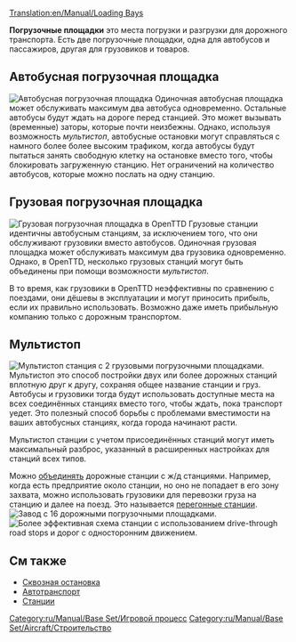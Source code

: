 [[Translation:en/Manual/Loading Bays]]
{{ru/Необходимо сделать|поправить ссылки после перевода соответствующих страниц}}

'''Погрузочные площадки''' это места погрузки и разгрузки для дорожного транспорта. Есть две погрузочные площадки, одна для автобусов и пассажиров, другая для грузовиков и товаров.

==Автобусная погрузочная площадка==
[[File:en/Archive/Old 32bpp/Busstation.png|right|frame|Автобусная погрузочная площадка]]
Одиночная автобусная площадка может обслуживать максимум два автобуса одновременно. Остальные автобусы будут ждать на дороге перед станцией. Это может вызывать (временные) заторы, которые почти неизбежны. Однако, используя возможность ''мультистоп'', автобусные остановки могут справляться с намного более более высоким трафиком, когда автобусы будут пытаться занять свободную клетку на остановке вместо того, чтобы блокировать загруженную станцию. Нет ограничений на количество автобусов, которые можно послать на одну станцию.

==Грузовая погрузочная площадка==
[[File:en/Manual/Lorrystation.png|right|frame|Грузовая погрузочная площадка в OpenTTD]]
Грузовые станции идентичны автобусным станциям, за исключением того, что они обслуживают грузовики вместо автобусов. Одиночная грузовая площадка может обслуживать максимум два грузовика одновременно. Однако, в OpenTTD, несколько грузовых станций могут быть объединены при помощи возможности ''мультистоп''.

В то время, как грузовики в OpenTTD неэффективны по сравнению с поездами, они дёшевы в эксплуатации и могут приносить прибыль, если их правильно использовать. Возможно даже иметь прибыльную компанию только с дорожным транспортом.

==Мультистоп==
[[File:en/Manual/Multistop2ry.png|frame|Мультистоп станция с 2 грузовыми погрузочными площадками.]]
Мультистоп это способ постройки двух или более дорожных станций вплотную друг к другу, сохраняя общее название станции и груз. Автобусы и грузовики тогда будут использовать доступные места на всех соединённых станциях вместо того, чтобы ждать, пока транспорт уедет. Это полезный способ борьбы с проблемами вместимости на ваших автобусных станциях, когда города начинают расти.

Мультистоп станции с учетом присоединённых станций могут иметь максимальный разброс, указанный в расширенных настройках для станций всех типов. 

Можно [[ru/Manual/Станции#obedinenie-stantsii|объединять]] дорожные станции с ж/д станциями. Например, когда есть предприятие около станции, но оно не попадает в его зону захвата, можно использовать грузовики для перевозки груза на станцию и далее на поезд.  Это называется [[ru/Manual/Перегонные станции|перегонные станции]].
[[File:en/Manual/Roadvehicle16stations.png|frame|Завод с 16 дорожными погрузочными площадками.]]
[[File:en/Manual/Roadvehiclerorostation.png|frame|Более эффективная схема станции с использованием [[en/Manual/Drive-through Road Stops|drive-through road stops]] и [[ru/Manual/Автодороги#prokladyvanie-odnostoronnikh-dorog|дорог с односторонним движением]].]]

==См также==
* [[ru/Manual/Сквозная остановка|Сквозная остановка]]
*[[ru/Manual/Автотранспорт|Автотранспорт]]
*[[ru/Manual/Станции|Станции]]

[[Category:ru/Manual/Base Set/Игровой процесс]]
[[Category:ru/Manual/Base Set/Aircraft/Строительство]]